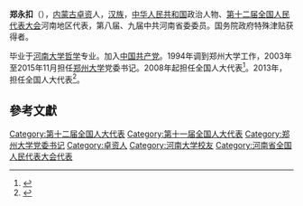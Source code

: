 '''郑永扣'''（{{bd|1954年||}}），[[内蒙古|内蒙古]][[卓资|卓资]]人，[[汉族|汉族]]，[[中华人民共和国|中华人民共和国]]政治人物、[[第十二届全国人民代表大会|第十二届全国人民代表大会]]河南地区代表，第八届、九届中共河南省委委员。国务院政府特殊津贴获得者。

毕业于[[河南大学|河南大学]][[哲学|哲学]]专业。加入[[中国共产党|中国共产党]]。1994年调到郑州大学工作，2003年至2015年11月担任[[郑州大学|郑州大学]]党委书记。2008年起担任全国人大代表<ref>{{cite news|title=全国人大代表信息-郑永扣|url= http://210.82.31.1:8084/delegate/viewDelegate.action?dbid=111489|accessdate=2013-04-05|newspaper=全国人大网|archive-url=https://web.archive.org/web/20140529084914/http://www.npc.gov.cn/delegate/viewDelegate.action?dbid=111489|archive-date=2014-05-29|dead-url=yes}}</ref>。2013年，担任全国人大代表<ref>{{cite news|title=全国人大代表信息-郑永扣|url= http://210.82.31.1:8084/delegate/viewDelegate.action?dbid=121463|accessdate=2013-04-05|newspaper=全国人大网|archive-url=https://web.archive.org/web/20140529085607/http://www.npc.gov.cn/delegate/viewDelegate.action?dbid=121463|archive-date=2014-05-29|dead-url=yes}}</ref>。

==參考文獻==
{{reflist}}
{{中国政治人物小作品}}

[[Category:第十二届全国人大代表|Category:第十二届全国人大代表]]
[[Category:第十一届全国人大代表|Category:第十一届全国人大代表]]
[[Category:郑州大学党委书记|Category:郑州大学党委书记]]
[[Category:卓资人|Category:卓资人]]
[[Category:河南大学校友|Category:河南大学校友]]
[[Category:河南省全国人民代表大会代表|Category:河南省全国人民代表大会代表]]